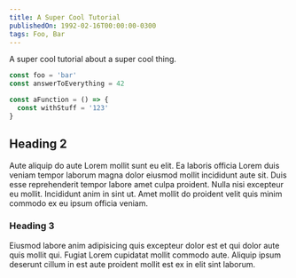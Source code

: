 ```yaml
---
title: A Super Cool Tutorial
publishedOn: 1992-02-16T00:00:00-0300
tags: Foo, Bar
---
```


A super cool tutorial about a super cool thing.

```js highlight=1,4-6
const foo = 'bar'
const answerToEverything = 42

const aFunction = () => {
  const withStuff = '123'
}
```

## Heading 2

Aute aliquip do aute Lorem mollit sunt eu elit. Ea laboris officia Lorem duis veniam tempor laborum magna dolor eiusmod mollit incididunt aute sit. Duis esse reprehenderit tempor labore amet culpa proident. Nulla nisi excepteur eu mollit. Incididunt anim in sint ut. Amet mollit do proident velit quis minim commodo ex eu ipsum officia veniam.

### Heading 3

Eiusmod labore anim adipisicing quis excepteur dolor est et qui dolor aute quis mollit qui. Fugiat Lorem cupidatat mollit commodo aute. Aliquip ipsum deserunt cillum in est aute proident mollit est ex in elit sint laborum.
